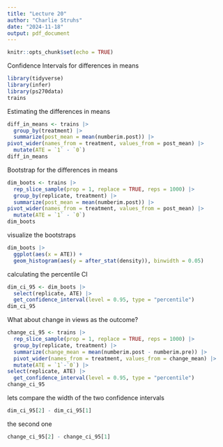 ```yaml
---
title: "Lecture 20"
author: "Charlie Struhs"
date: "2024-11-18"
output: pdf_document
---
```


```r
knitr::opts_chunk$set(echo = TRUE)
```

Confidence Intervals for differences in means

```r
library(tidyverse)
library(infer)
library(ps270data)
trains
```

Estimating the differences in means

```r
diff_in_means <- trains |>
  group_by(treatment) |>
  summarize(post_mean = mean(numberim.post)) |>
pivot_wider(names_from = treatment, values_from = post_mean) |>
  mutate(ATE = `1` - `0`)
diff_in_means
```


Bootstrap for the differences in means

```r
dim_boots <- trains |>
  rep_slice_sample(prop = 1, replace = TRUE, reps = 1000) |>
  group_by(replicate, treatment) |>
  summarize(post_mean = mean(numberim.post)) |>
pivot_wider(names_from = treatment, values_from = post_mean) |>
  mutate(ATE = `1` - `0`)
dim_boots

```
visualize the bootstraps

```r
dim_boots |>
  ggplot(aes(x = ATE)) + 
  geom_histogram(aes(y = after_stat(density)), binwidth = 0.05)
```

calculating the percentile CI

```r
dim_ci_95 <- dim_boots |>
  select(replicate, ATE) |>
  get_confidence_interval(level = 0.95, type = "percentile")
dim_ci_95
```

What about change in views as the outcome?

```r
change_ci_95 <- trains |>
  rep_slice_sample(prop = 1, replace = TRUE, reps = 1000) |>
  group_by(replicate, treatment) |>
  summarize(change_mean = mean(numberim.post - numberim.pre)) |>
  pivot_wider(names_from = treatment, values_from = change_mean) |>
  mutate(ATE = `1`-`0`) |>
select(replicate, ATE) |>
  get_confidence_interval(level = 0.95, type = "percentile")
change_ci_95
```


lets compare the width of the two confidence intervals

```r
dim_ci_95[2] - dim_ci_95[1]
```

the second one

```r
change_ci_95[2] - change_ci_95[1]
```

